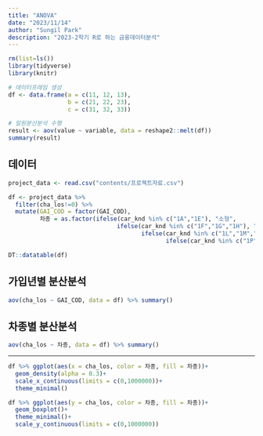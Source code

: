 ```yaml
---
title: "ANOVA"
date: "2023/11/14"
author: "Sungil Park"
description: "2023-2학기 R로 하는 금융데이터분석"
---
```


```r
rm(list=ls())
library(tidyverse)
library(knitr)
```

```r
# 데이터프레임 생성
df <- data.frame(a = c(11, 12, 13), 
                 b = c(21, 22, 23),
                 c = c(31, 32, 33))

# 일원분산분석 수행
result <- aov(value ~ variable, data = reshape2::melt(df))
summary(result)
```

## 데이터

```r
project_data <- read.csv("contents/프로젝트자료.csv")

df <- project_data %>% 
  filter(cha_los!=0) %>% 
  mutate(GAI_COD = factor(GAI_COD),
         차종 = as.factor(ifelse(car_knd %in% c("1A","1E"), "소형",
                               ifelse(car_knd %in% c("1F","1G","1H"), "준중형",
                                      ifelse(car_knd %in% c("1L","1M","1N"), "중형",
                                             ifelse(car_knd %in% c("1P","29"), "대형","SUB/VAN"))))))
```


```r
DT::datatable(df)
```

##  가입년별 분산분석

```r
aov(cha_los ~ GAI_COD, data = df) %>% summary()
```

##  차종별 분산분석

```r
aov(cha_los ~ 차종, data = df) %>% summary()
```

-------------------------------------------------

```r
df %>% ggplot(aes(x = cha_los, color = 차종, fill = 차종))+
  geom_density(alpha = 0.3)+
  scale_x_continuous(limits = c(0,1000000))+
  theme_minimal()
```


```r
df %>% ggplot(aes(y = cha_los, color = 차종, fill = 차종))+
  geom_boxplot()+
  theme_minimal()+
  scale_y_continuous(limits = c(0,1000000))
```























